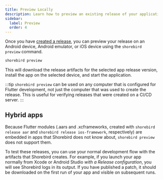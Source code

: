 ```yaml
---
title: Preview Locally
description: Learn how to preview an existing release of your application.
sidebar:
  label: Preview
  order: 4
---
```


Once you have [created a release](/code-push/release), you can preview your
release on an Android device, Android emulator, or iOS device using the `shorebird preview` command.

```sh
shorebird preview
```

This will download the release artifacts for the selected app release version, install the app on the selected device, and start the application.

:::tip
`shorebird preview` can be used on any computer that is configured for Flutter development, not just the computer that was used to create the release. This is useful for verifying releases that were created on a CI/CD server.
:::

## Hybrid apps

Because Flutter modules (.aars and .xcframeworks, created with `shorebird release
aar` and `shorebird release ios-framework`, respectively) are embedded in apps
that Shorebird does not know about, `shorebird preview` does not support them.

To test these releases, you can use your normal development flow with the
artifacts that Shorebird creates. For example, if you launch your app normally
from Xcode or Android Studio _with a Release configuration_, you will see
Shorebird logs in its output. If you have published a patch, it should be
downloaded on the first run of your app and visible on subsequent runs.
